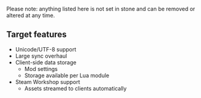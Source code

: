 Please note: anything listed here is not set in stone and can be removed or altered at any time.

==Target features==

* Unicode/UTF-8 support
* Large sync overhaul
* Client-side data storage
** Mod settings
** Storage available per Lua module
* Steam Workshop support
** Assets streamed to clients automatically